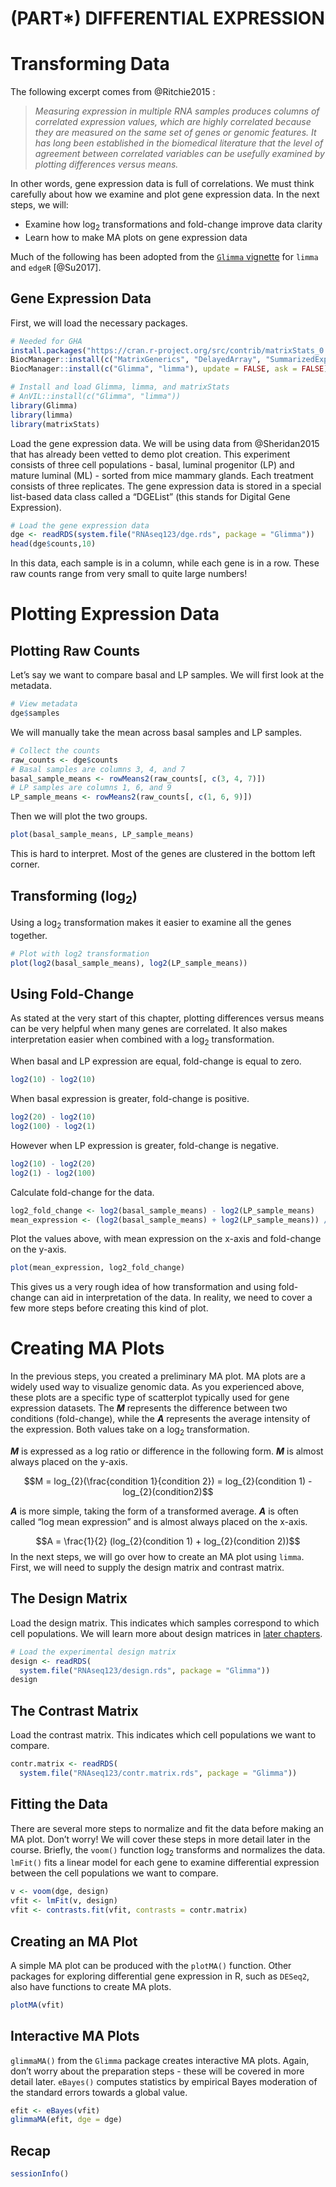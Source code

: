 # (PART\*) DIFFERENTIAL EXPRESSION {-}

# Transforming Data

The following excerpt comes from @Ritchie2015 :

> _Measuring expression in multiple RNA samples produces columns of correlated expression values, which are highly correlated because they are measured on the same set of genes or genomic features. It has long been established in the biomedical literature that the level of agreement between correlated variables can be usefully examined by plotting differences versus means._

In other words, gene expression data is full of correlations. We must think carefully about how we examine and plot gene expression data. In the next steps, we will:

- Examine how $\log_{2}$ transformations and fold-change improve data clarity
- Learn how to make MA plots on gene expression data

Much of the following has been adopted from the [`Glimma` vignette](https://bioconductor.org/packages/release/bioc/vignettes/Glimma/inst/doc/limma_edger.html) for `limma` and `edgeR` [@Su2017].

## Gene Expression Data

First, we will load the necessary packages.

```r
# Needed for GHA
install.packages("https://cran.r-project.org/src/contrib/matrixStats_0.61.0.tar.gz", repo=NULL, type="source")
BiocManager::install(c("MatrixGenerics", "DelayedArray", "SummarizedExperiment"), update = FALSE, ask = FALSE)
BiocManager::install(c("Glimma", "limma"), update = FALSE, ask = FALSE)
```

```r
# Install and load Glimma, limma, and matrixStats
# AnVIL::install(c("Glimma", "limma"))
library(Glimma)
library(limma)
library(matrixStats)
```

Load the gene expression data. We will be using data from @Sheridan2015 that has already been vetted to demo plot creation. This experiment consists of three cell populations - basal, luminal progenitor (LP) and mature luminal (ML) - sorted from mice mammary glands. Each treatment consists of three replicates. The gene expression data is stored in a special list-based data class called a "DGEList" (this stands for Digital Gene Expression).

```r
# Load the gene expression data
dge <- readRDS(system.file("RNAseq123/dge.rds", package = "Glimma"))
head(dge$counts,10)
```

In this data, each sample is in a column, while each gene is in a row. These raw counts range from very small to quite large numbers!

# Plotting Expression Data 

## Plotting Raw Counts

Let's say we want to compare basal and LP samples. We will first look at the metadata.

```r
# View metadata
dge$samples
```

We will manually take the mean across basal samples and LP samples.

```r
# Collect the counts
raw_counts <- dge$counts
# Basal samples are columns 3, 4, and 7
basal_sample_means <- rowMeans2(raw_counts[, c(3, 4, 7)])
# LP samples are columns 1, 6, and 9
LP_sample_means <- rowMeans2(raw_counts[, c(1, 6, 9)])
```

Then we will plot the two groups.

```r
plot(basal_sample_means, LP_sample_means)
```

This is hard to interpret. Most of the genes are clustered in the bottom left corner.

## Transforming ($\log_{2}$)

Using a $\log_{2}$ transformation makes it easier to examine all the genes together.

```r
# Plot with log2 transformation
plot(log2(basal_sample_means), log2(LP_sample_means))
```

## Using Fold-Change

As stated at the very start of this chapter, plotting differences versus means can be very helpful when many genes are correlated. It also makes interpretation easier when combined with a $\log_{2}$ transformation.

When basal and LP expression are equal, fold-change is equal to zero.

```r
log2(10) - log2(10)
```

When basal expression is greater, fold-change is positive.

```r
log2(20) - log2(10)
log2(100) - log2(1)
```

However when LP expression is greater, fold-change is negative.

```r
log2(10) - log2(20)
log2(1) - log2(100)
```

Calculate fold-change for the data.

```r
log2_fold_change <- log2(basal_sample_means) - log2(LP_sample_means)
mean_expression <- (log2(basal_sample_means) + log2(LP_sample_means)) / 2
```

Plot the values above, with mean expression on the x-axis and fold-change on the y-axis.

```r
plot(mean_expression, log2_fold_change)
```

This gives us a very rough idea of how transformation and using fold-change can aid in interpretation of the data. In reality, we need to cover a few more steps before creating this kind of plot.

# Creating MA Plots

In the previous steps, you created a preliminary MA plot. MA plots are a widely used way to visualize genomic data. As you experienced above, these plots are a specific type of scatterplot typically used for gene expression datasets. The _**M**_ represents the difference between two conditions (fold-change), while the _**A**_ represents the average intensity of the expression. Both values take on a $\log_{2}$ transformation.

_**M**_ is expressed as a log ratio or difference in the following form. _**M**_ is almost always placed on the y-axis.

$$M = log_{2}(\frac{condition 1}{condition 2}) = log_{2}(condition 1) - log_{2}(condition2)$$

_**A**_ is more simple, taking the form of a transformed average. _**A**_ is often called "log mean expression" and is almost always placed on the x-axis.

$$A = \frac{1}{2} (log_{2}(condition 1) + log_{2}(condition 2))$$
In the next steps, we will go over how to create an MA plot using `limma`. First, we will need to supply the design matrix and contrast matrix.

## The Design Matrix

Load the design matrix. This indicates which samples correspond to which cell populations. We will learn more about design matrices in [later chapters](#se).

```r
# Load the experimental design matrix
design <- readRDS(
  system.file("RNAseq123/design.rds", package = "Glimma"))
design
```

## The Contrast Matrix

Load the contrast matrix. This indicates which cell populations we want to compare.

```r
contr.matrix <- readRDS(
  system.file("RNAseq123/contr.matrix.rds", package = "Glimma"))
```

## Fitting the Data

There are several more steps to normalize and fit the data before making an MA plot. Don't worry! We will cover these steps in more detail later in the course. Briefly, the `voom()` function $\log_{2}$ transforms and normalizes the data. `lmFit()` fits a linear model for each gene to examine differential expression between the cell populations we want to compare.

```r
v <- voom(dge, design)
vfit <- lmFit(v, design)
vfit <- contrasts.fit(vfit, contrasts = contr.matrix)
```

## Creating an MA Plot

A simple MA plot can be produced with the `plotMA()` function. Other packages for exploring differential gene expression in R, such as `DESeq2`, also have functions to create MA plots.

```r
plotMA(vfit)
```

## Interactive MA Plots

`glimmaMA()` from the `Glimma` package creates interactive MA plots. Again, don't worry about the preparation steps - these will be covered in more detail later. `eBayes()` computes statistics by empirical Bayes moderation of the standard errors towards a global value.

```r
efit <- eBayes(vfit)
glimmaMA(efit, dge = dge)
```

## Recap

```r
sessionInfo()
```
